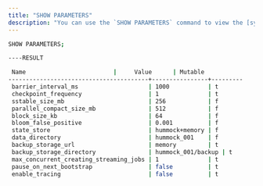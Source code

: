 ```yaml
---
title: "SHOW PARAMETERS"
description: "You can use the `SHOW PARAMETERS` command to view the [system parameters](/docs/current/view-configure-system-parameters/), along with their current values."
---
```


```bash Examples
SHOW PARAMETERS;

----RESULT

 Name                         |     Value      | Mutable
----------------------------------------+----------------+---------
 barrier_interval_ms                    | 1000           | t
 checkpoint_frequency                   | 1              | t
 sstable_size_mb                        | 256            | f
 parallel_compact_size_mb               | 512            | f
 block_size_kb                          | 64             | f
 bloom_false_positive                   | 0.001          | f
 state_store                            | hummock+memory | f
 data_directory                         | hummock_001    | f
 backup_storage_url                     | memory         | t
 backup_storage_directory               | hummock_001/backup | t
 max_concurrent_creating_streaming_jobs | 1              | t
 pause_on_next_bootstrap                | false          | t
 enable_tracing                         | false          | t
```
